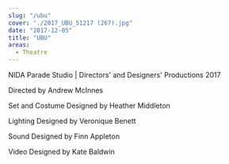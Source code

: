 ---
slug: "/ubu"
cover: "./2017_UBU_51217 (267).jpg"
date: "2017-12-05"
title: "UBU"
areas:
  - Theatre
---
NIDA Parade Studio | Directors' and Designers' Productions 2017


Directed by Andrew McInnes

Set and Costume Designed by Heather Middleton

Lighting Designed by Veronique Benett

Sound Designed by Finn Appleton

Video Designed by Kate Baldwin
